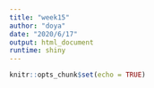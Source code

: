 ```yaml
---
title: "week15"
author: "doya"
date: "2020/6/17"
output: html_document
runtime: shiny
---
```


```r
knitr::opts_chunk$set(echo = TRUE)
```

